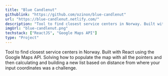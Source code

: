 ```yaml
---
title: "Blue Candlenut"
githublink: "https://github.com/ozinon/blue-candlenut"
url: "https://blue-candlenut.netlify.com/"
description: "Tool to find closest service centers in Norway. Built with React using the Google Maps API."
imgUrl: "blue-candlenut.png"
techstack: ["ReactJS", "Google Maps API"]
type: "Project"
---
```


Tool to find closest service centers in Norway. Built with React using the Google Maps API.
Solving how to populate the map with all the pointers and then calculating and building a new list based on distance from where your input coordinates was a challenge.

